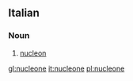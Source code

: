 ==Italian==

===Noun===
{{wikipedia|lang=it}}
{{it-noun|m}}

# {{label|it|physics}} [[nucleon]]

[[gl:nucleone]]
[[it:nucleone]]
[[pl:nucleone]]